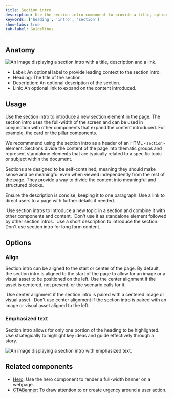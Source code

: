 ```yaml
---
title: Section intro
description: Use the section intro component to provide a title, optional description and link to a new section in the page.
keywords: ['heading', 'intro', 'section']
show-tabs: true
tab-label: Guidelines
---
```


## Anatomy

![An image displaying a section intro with a title, description and a link.](https://github.com/primer/brand/assets/6951037/8b973760-6ddc-441a-a36a-8c4c282bfdcf)

- Label: An optional label to provide leading context to the section intro.
- Heading: The title of the section.
- Description: An optional description of the section.
- Link: An optional link to expand on the content introduced.

## Usage

Use the section intro to introduce a new section element in the page. The section intro uses the full-width of the screen and can be used in conjunction with other components that expand the content introduced. For example, the [card](/components/Card) or the [pillar](/components/Pillar) components.

We recommmend using the section intro as a header of an HTML `<section>` element. Sections divide the content of the page into thematic groups and represent standalone elements that are typically related to a specific topic or subject within the document.

Sections are designed to be self-contained, meaning they should make sense and be meaningful even when viewed independently from the rest of the page. They provide a way to divide the content into meaningful and structured blocks.

Ensure the description is concise, keeping it to one paragraph. Use a link to direct users to a page with further details if needed.

<DoDontContainer>
  <Do>
    <img src="https://github.com/primer/brand/assets/6951037/6cfa8d47-7fe6-4ead-8c3b-d1ccf5e2fc36" alt="" />
    <Caption>
      Use section intros to introduce a new topic in a section and combine it with other components and content.
    </Caption>
  </Do>
  <Dont>
    <img src="https://github.com/primer/brand/assets/6951037/f9ee0d4f-5ad5-4b31-9a8c-6533cd199096" alt="" />
    <Caption>Don't use it as standalone element followed by other section intros.</Caption>
  </Dont>
</DoDontContainer>

<DoDontContainer>
  <Do>
    <img src="https://github.com/primer/design/assets/175638/f8bd5ed9-d716-40c2-aef6-33979a87784d" alt="" />
    <Caption>Use a short description to introduce the section.</Caption>
  </Do>
  <Dont>
    <img src="https://github.com/primer/design/assets/175638/c2985d40-94c0-436c-9947-6c98611a0c77" alt="" />
    <Caption>Don't use section intro for long form content.</Caption>
  </Dont>
</DoDontContainer>

## Options

### Align

Section intro can be aligned to the start or center of the page. By default, the section intro is aligned to the start of the page to allow for an image or a visual asset to be positioned on the left. Use the center alignment if the asset is centered, not present, or the scenario calls for it.

<DoDontContainer stacked>
  <Do>
    <img src="https://github.com/primer/brand/assets/6951037/06f00622-baf4-45b8-b044-b90642d837e9" alt="" />
    <Caption>Use center alignment if the section intro is paired with a centered image or visual asset.</Caption>
  </Do>
  <Dont>
    <img src="https://github.com/primer/brand/assets/6951037/67da7e5d-4535-4f80-bbce-b6e0a7708dee" alt="" />
    <Caption>
      Don't use center alignment if the section intro is paired with an image or visual asset aligned to the left.
    </Caption>
  </Dont>
</DoDontContainer>

### Emphasized text

Section intro allows for only one portion of the heading to be highlighted. Use strategically to highlight key ideas and guide effectively through a story.

![An image displaying a section intro with emphasized text.](https://github.com/primer/brand/assets/6951037/d583e4f4-7ce6-426d-be08-5afc704ac611)

## Related components

- [Hero](/components/Hero): Use the hero component to render a full-width banner on a webpage.
- [CTABanner](/components/CTABanner): To draw attention to or create urgency around a user action.
